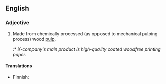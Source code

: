 ==English==

===Adjective===
{{en-adj|-}}

# {{context|of paper}} Made from chemically processed (as opposed to mechanical pulping process) wood [[pulp]].
#:* ''X-company's main product is high-quality coated woodfree printing paper.''

====Translations====
{{trans-top}}
* Finnish: {{t-|fi|puuvapaa}}
{{trans-mid}}
{{trans-bottom}}